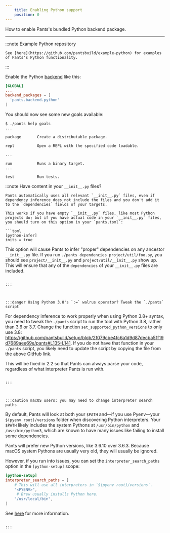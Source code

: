 ```yaml
---
    title: Enabling Python support
    position: 0
---
```



How to enable Pants's bundled Python backend package.

---

:::note Example Python repository

```
See [here](https://github.com/pantsbuild/example-python) for examples of Pants's Python functionality.

```

:::

Enable the Python [backend](../../using-pants/concepts/backends.mdx) like this:

```toml title="pants.toml"
[GLOBAL]
...
backend_packages = [
  'pants.backend.python'
]
```

You should now see some new goals available:

```text title="Shell"
$ ./pants help goals
...

package       Create a distributable package.

repl          Open a REPL with the specified code loadable.

...

run           Runs a binary target.
...

test          Run tests.
```

:::note Have content in your `__init__.py` files?

````
Pants automatically uses all relevant `__init__.py` files, even if dependency inference does not include the files and you don't add it to the `dependencies` fields of your targets.

This works if you have empty `__init__.py` files, like most Python projects do; but if you have actual code in your `__init__.py` files, you should turn on this option in your `pants.toml`:

```toml
[python-infer]
inits = true
````

This option will cause Pants to infer "proper" dependencies on any ancestor `__init__.py` file. If you run `./pants dependencies project/util/foo.py`, you should see `project/__init__.py` and `project/util/__init__.py` show up. This will ensure that any of the `dependencies` of your `__init__.py` files are included.

```

:::



:::danger Using Python 3.8's `:=` walrus operator? Tweak the `./pants` script

```

For dependency inference to work properly when using Python 3.8+ syntax, you need to tweak the `./pants` script to run the tool with Python 3.8, rather than 3.6 or 3.7. Change the function `set_supported_python_versions` to only use 3.8: https://github.com/pantsbuild/setup/blob/2f079cbe4fc6a1d9d87decba51f19d7689aee69e/pants#L135-L141. If you do not have that function in your `./pants` script, you likely need to update the script by copying the file from the above GitHub link.

This will be fixed in 2.2 so that Pants can always parse your code, regardless of what interpreter Pants is run with.

```

:::



:::caution macOS users: you may need to change interpreter search paths

```

By default, Pants will look at both your `$PATH` and—if you use Pyenv—your `$(pyenv root)/versions` folder when discovering Python interpreters. Your `$PATH` likely includes the system Pythons at `/usr/bin/python` and `/usr/bin/python3`, which are known to have many issues like failing to install some dependencies.

Pants will prefer new Python versions, like 3.6.10 over 3.6.3. Because macOS system Pythons are usually very old, they will usually be ignored.

However, if you run into issues, you can set the `interpreter_search_paths` option in the `[python-setup]` scope:

```toml
[python-setup]
interpreter_search_paths = [
    # This will use all interpreters in `$(pyenv root)/versions`.
    "<PYENV>",
     # Brew usually installs Python here.
    "/usr/local/bin",
]
```

See [here](./interpreter-compatibility.mdx#changing-the-interpreter-search-path) for more information.

```

:::
```
